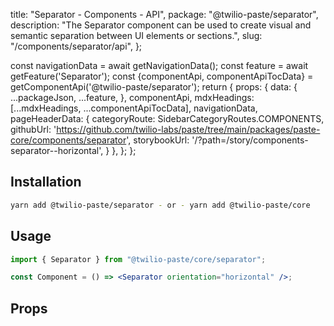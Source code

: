   title: "Separator - Components - API",
  package: "@twilio-paste/separator",
  description:
    "The Separator component can be used to create visual and semantic separation between UI elements or sections.",
  slug: "/components/separator/api",
};




  const navigationData = await getNavigationData();
  const feature = await getFeature('Separator');
  const {componentApi, componentApiTocData} = getComponentApi('@twilio-paste/separator');
  return {
    props: {
      data: {
        ...packageJson,
        ...feature,
      },
      componentApi,
      mdxHeadings: [...mdxHeadings, ...componentApiTocData],
      navigationData,
      pageHeaderData: {
        categoryRoute: SidebarCategoryRoutes.COMPONENTS,
        githubUrl: 'https://github.com/twilio-labs/paste/tree/main/packages/paste-core/components/separator',
        storybookUrl: '/?path=/story/components-separator--horizontal',
      }
    },
  };
};

## Installation

```bash
yarn add @twilio-paste/separator - or - yarn add @twilio-paste/core
```

## Usage

```jsx
import { Separator } from "@twilio-paste/core/separator";

const Component = () => <Separator orientation="horizontal" />;
```

## Props

<PropsTable componentApi={props.componentApi} />
